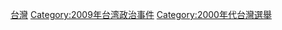 {{cat year nav
| year = 2009
| cat = 台灣選舉
| sortkey = 台灣選舉
| article = 台灣選舉
| in = 
}}

[[Category:2009年亚洲选举|台灣]]
[[Category:2009年台湾政治事件|Category:2009年台湾政治事件]]
[[Category:2000年代台灣選舉|Category:2000年代台灣選舉]]
